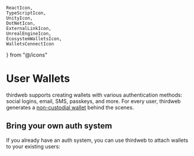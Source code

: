     ReactIcon,
    TypeScriptIcon,
    UnityIcon,
    DotNetIcon,
    ExternalLinkIcon,
    UnrealEngineIcon,
    EcosystemWalletsIcon,
    WalletsConnectIcon
} from "@/icons"

# User Wallets

thirdweb supports creating wallets with various authentication methods: social logins, email, SMS, passkeys, and more. For every user, thirdweb generates a [non-custodial wallet](/wallets/security) behind the scenes. 

<AuthMethodsTabs/>

## Bring your own auth system

If you already have an auth system, you can use thirdweb to attach wallets to your existing users:

<Stack>
    <ArticleIconCard
        href="/wallets/custom-auth"
        icon={EcosystemWalletsIcon}
        title="Custom Authentication"
        description="Learn more about custom authentication with your own auth system"
    />
</Stack>


